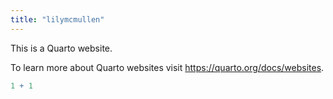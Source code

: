 ```yaml
---
title: "lilymcmullen"
---
```


This is a Quarto website.

To learn more about Quarto websites visit <https://quarto.org/docs/websites>.

```r
1 + 1
```
